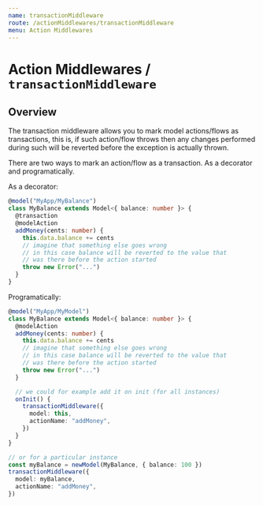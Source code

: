 ```yaml
---
name: transactionMiddleware
route: /actionMiddlewares/transactionMiddleware
menu: Action Middlewares
---
```


# Action Middlewares / `transactionMiddleware`

## Overview

The transaction middleware allows you to mark model actions/flows as transactions, this is, if such action/flow throws then any changes performed during such will be reverted before the exception is actually thrown.

There are two ways to mark an action/flow as a transaction. As a decorator and programatically.

As a decorator:

```ts
@model("MyApp/MyBalance")
class MyBalance extends Model<{ balance: number }> {
  @transaction
  @modelAction
  addMoney(cents: number) {
    this.data.balance += cents
    // imagine that something else goes wrong
    // in this case balance will be reverted to the value that
    // was there before the action started
    throw new Error("...")
  }
}
```

Programatically:

```ts
@model("MyApp/MyModel")
class MyBalance extends Model<{ balance: number }> {
  @modelAction
  addMoney(cents: number) {
    this.data.balance += cents
    // imagine that something else goes wrong
    // in this case balance will be reverted to the value that
    // was there before the action started
    throw new Error("...")
  }

  // we could for example add it on init (for all instances)
  onInit() {
    transactionMiddleware({
      model: this,
      actionName: "addMoney",
    })
  }
}

// or for a particular instance
const myBalance = newModel(MyBalance, { balance: 100 })
transactionMiddleware({
  model: myBalance,
  actionName: "addMoney",
})
```
